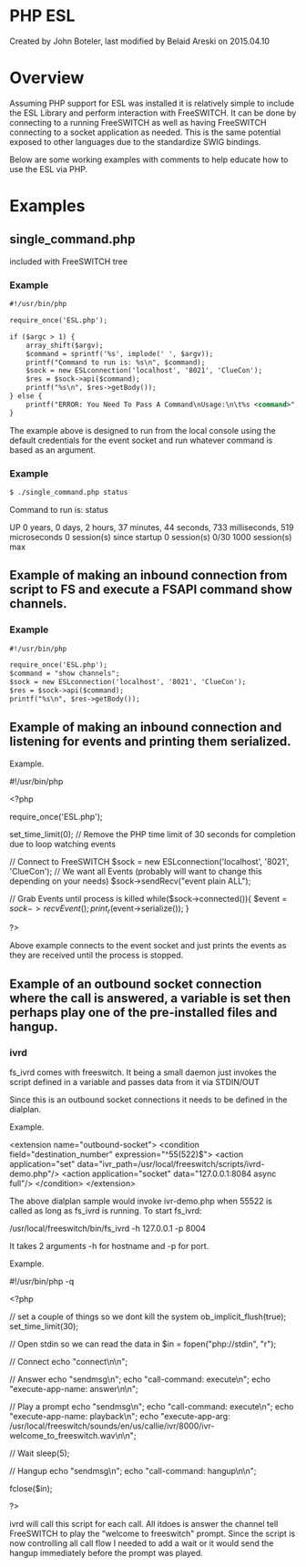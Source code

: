 
# PHP ESL 

 Created by  John Boteler, last modified by  Belaid Areski on 2015.04.10

# Overview

Assuming PHP support for ESL was installed it is relatively simple to include the ESL Library and perform interaction with FreeSWITCH. It can be done by connecting to a running FreeSWITCH as well as having FreeSWITCH connecting to a socket application as needed. This is the same potential exposed to other languages due to the standardize SWIG bindings.

Below are some working examples with comments to help educate how to use the ESL via PHP.

# Examples

##  single_command.php

included with FreeSWITCH tree  

### Example

```xml
#!/usr/bin/php

require_once('ESL.php');

if ($argc > 1) {
    array_shift($argv);
    $command = sprintf('%s', implode(' ', $argv));
    printf("Command to run is: %s\n", $command);
    $sock = new ESLconnection('localhost', '8021', 'ClueCon');
    $res = $sock->api($command);
    printf("%s\n", $res->getBody());
} else {
    printf("ERROR: You Need To Pass A Command\nUsage:\n\t%s <command>", $argv[0]);
}
```

The example above is designed to run from the local console using the default credentials for the event socket and run whatever command is based as an argument.

### Example

```xml
$ ./single_command.php status
```

Command to run is: status

UP 0 years, 0 days, 2 hours, 37 minutes, 44 seconds, 733 milliseconds, 519 microseconds
0 session(s) since startup
0 session(s) 0/30
1000 session(s) max

##  Example of making an inbound connection from script to FS and execute a FSAPI command show channels. 

### Example

```xml
#!/usr/bin/php

require_once('ESL.php');
$command = "show channels";
$sock = new ESLconnection('localhost', '8021', 'ClueCon');
$res = $sock->api($command);
printf("%s\n", $res->getBody());
```

## Example of making an inbound connection and listening for events and printing them serialized. 

Example.

#!/usr/bin/php

&lt;?php

require_once('ESL.php');

set_time_limit(0); // Remove the PHP time limit of 30 seconds for completion due to loop watching events

// Connect to FreeSWITCH
$sock = new ESLconnection('localhost', '8021', 'ClueCon');
// We want all Events (probably will want to change this depending on your needs)
$sock->sendRecv("event plain ALL");


// Grab Events until process is killed
while($sock->connected()){
$event = $sock->recvEvent();
print_r($event->serialize());
}

?>

Above example connects to the event socket and just prints the events as they are received until the process is stopped.

##  Example of an outbound socket connection where the call is answered, a variable is set then perhaps play one of the pre-installed files and hangup. 

###  ivrd 

fs\_ivrd comes with freeswitch. It being a small daemon just invokes the script defined in a variable and passes data from it via STDIN/OUT

Since this is an outbound socket connections it needs to be defined in the dialplan.

  
 Example.

&lt;extension name="outbound-socket">
&lt;condition field="destination_number" expression="^55(522)$">
&lt;action application="set" data="ivr_path=/usr/local/freeswitch/scripts/ivrd-demo.php"/>
&lt;action application="socket" data="127.0.0.1:8084 async full"/>
&lt;/condition>
&lt;/extension>

The above dialplan sample would invoke ivr-demo.php when 55522 is called as long as fs\_ivrd is running. To start fs\_ivrd:

/usr/local/freeswitch/bin/fs\_ivrd -h 127.0.0.1 -p 8004

  
 It takes 2 arguments -h for hostname and -p for port.

Example.

#!/usr/bin/php -q

&lt;?php

// set a couple of things so we dont kill the system
ob_implicit_flush(true);
set_time_limit(30);

// Open stdin so we can read the data in
$in = fopen("php://stdin", "r");

// Connect
echo "connect\n\n";

// Answer
echo "sendmsg\n";
echo "call-command: execute\n";
echo "execute-app-name: answer\n\n";

// Play a prompt
echo "sendmsg\n";
echo "call-command: execute\n";
echo "execute-app-name: playback\n";
echo "execute-app-arg: /usr/local/freeswitch/sounds/en/us/callie/ivr/8000/ivr-welcome_to_freeswitch.wav\n\n";

// Wait
sleep(5);

// Hangup
echo "sendmsg\n";
echo "call-command: hangup\n\n";

fclose($in);

?>

ivrd will call this script for each call. All itdoes is answer the channel tell FreeSWITCH to play the “welcome to freeswitch" prompt. Since the script is now controlling all call flow I needed to add a wait or it would send the hangup immediately before the prompt was played.


